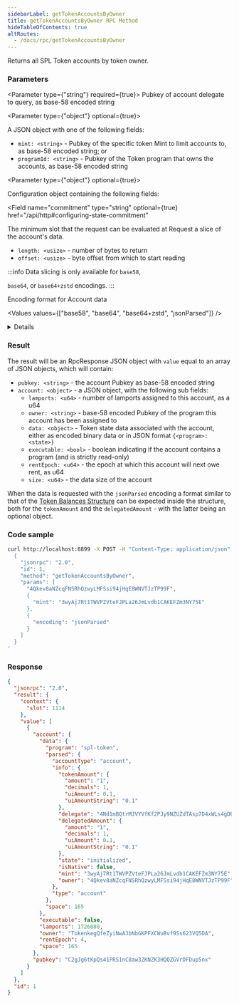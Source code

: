 ```yaml
---
sidebarLabel: getTokenAccountsByOwner
title: getTokenAccountsByOwner RPC Method
hideTableOfContents: true
altRoutes:
  - /docs/rpc/getTokenAccountsByOwner
---
```


Returns all SPL Token accounts by token owner.

<DocSideBySide>

<DocLeftSide>

### Parameters

<Parameter type={"string"} required={true}>
  Pubkey of account delegate to query, as base-58 encoded string
</Parameter>

<Parameter type={"object"} optional={true}>

A JSON object with one of the following fields:

- `mint: <string>` - Pubkey of the specific token Mint to limit accounts to, as
  base-58 encoded string; or
- `programId: <string>` - Pubkey of the Token program that owns the accounts, as
  base-58 encoded string

</Parameter>

<Parameter type={"object"} optional={true}>

Configuration object containing the following fields:

<Field
  name="commitment"
  type="string"
  optional={true}
  href="/api/http#configuring-state-commitment"
></Field>

<Field name="minContextSlot" type="number" optional={true}>
  The minimum slot that the request can be evaluated at
</Field>

<Field name="dataSlice" type="object" optional={true}>
  Request a slice of the account&apos;s data.

- `length: <usize>` - number of bytes to return
- `offset: <usize>` - byte offset from which to start reading

:::info Data slicing is only available for <code>base58</code>,

<code>base64</code>, or <code>base64+zstd</code> encodings. :::

</Field>

<Field name="encoding" type="string" optional={true} href="/api/http#parsed-responses">

Encoding format for Account data

<Values values={["base58", "base64", "base64+zstd", "jsonParsed"]} />

<details>

- `base58` is slow and limited to less than 129 bytes of Account data.
- `base64` will return base64 encoded data for Account data of any size.
- `base64+zstd` compresses the Account data using
  [Zstandard](https://facebook.github.io/zstd/) and base64-encodes the result.
- `jsonParsed` encoding attempts to use program-specific state parsers to return
  more human-readable and explicit account state data.
- If `jsonParsed` is requested but a parser cannot be found, the field falls
  back to `base64` encoding, detectable when the `data` field is type `string`.

</details>

</Field>

</Parameter>

### Result

The result will be an RpcResponse JSON object with `value` equal to an array of
JSON objects, which will contain:

- `pubkey: <string>` - the account Pubkey as base-58 encoded string
- `account: <object>` - a JSON object, with the following sub fields:
  - `lamports: <u64>` - number of lamports assigned to this account, as a u64
  - `owner: <string>` - base-58 encoded Pubkey of the program this account has
    been assigned to
  - `data: <object>` - Token state data associated with the account, either as
    encoded binary data or in JSON format `{<program>: <state>}`
  - `executable: <bool>` - boolean indicating if the account contains a program
    \(and is strictly read-only\)
  - `rentEpoch: <u64>` - the epoch at which this account will next owe rent, as
    u64
  - `size: <u64>` - the data size of the account

When the data is requested with the `jsonParsed` encoding a format similar to
that of the [Token Balances Structure](/api/http#token-balances-structure) can
be expected inside the structure, both for the `tokenAmount` and the
`delegatedAmount` - with the latter being an optional object.

</DocLeftSide>

<DocRightSide>

### Code sample

```bash
curl http://localhost:8899 -X POST -H "Content-Type: application/json" -d '
  {
    "jsonrpc": "2.0",
    "id": 1,
    "method": "getTokenAccountsByOwner",
    "params": [
      "4Qkev8aNZcqFNSRhQzwyLMFSsi94jHqE8WNVTJzTP99F",
      {
        "mint": "3wyAj7Rt1TWVPZVteFJPLa26JmLvdb1CAKEFZm3NY75E"
      },
      {
        "encoding": "jsonParsed"
      }
    ]
  }
'
```

### Response

```json
{
  "jsonrpc": "2.0",
  "result": {
    "context": {
      "slot": 1114
    },
    "value": [
      {
        "account": {
          "data": {
            "program": "spl-token",
            "parsed": {
              "accountType": "account",
              "info": {
                "tokenAmount": {
                  "amount": "1",
                  "decimals": 1,
                  "uiAmount": 0.1,
                  "uiAmountString": "0.1"
                },
                "delegate": "4Nd1mBQtrMJVYVfKf2PJy9NZUZdTAsp7D4xWLs4gDB4T",
                "delegatedAmount": {
                  "amount": "1",
                  "decimals": 1,
                  "uiAmount": 0.1,
                  "uiAmountString": "0.1"
                },
                "state": "initialized",
                "isNative": false,
                "mint": "3wyAj7Rt1TWVPZVteFJPLa26JmLvdb1CAKEFZm3NY75E",
                "owner": "4Qkev8aNZcqFNSRhQzwyLMFSsi94jHqE8WNVTJzTP99F"
              },
              "type": "account"
            },
            "space": 165
          },
          "executable": false,
          "lamports": 1726080,
          "owner": "TokenkegQfeZyiNwAJbNbGKPFXCWuBvf9Ss623VQ5DA",
          "rentEpoch": 4,
          "space": 165
        },
        "pubkey": "C2gJg6tKpQs41PRS1nC8aw3ZKNZK3HQQZGVrDFDup5nx"
      }
    ]
  },
  "id": 1
}
```

</DocRightSide>
</DocSideBySide>
